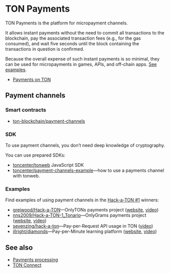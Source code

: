 
# TON Payments

TON Payments is the platform for micropayment channels.

It allows instant payments without the need to commit all transactions to the blockchain, pay the associated transaction fees (e.g., for the gas consumed), and wait five seconds until the block
containing the transactions in question is confirmed.

Because the overall expense of such instant payments is so minimal, they can be used for micropayments in games, APIs, and off-chain apps. [See examples](/v3/documentation/dapps/defi/ton-payments#examples).

- [Payments on TON](https://blog.ton.org/ton-payments)

## Payment channels

### Smart contracts

- [ton-blockchain/payment-channels](https://github.com/ton-blockchain/payment-channels)

### SDK

To use payment channels, you don’t need deep knowledge of cryptography.

You can use prepared SDKs:

- [toncenter/tonweb](https://github.com/toncenter/tonweb)  JavaScript SDK
- [toncenter/payment-channels-example](https://github.com/toncenter/payment-channels-example)—how to use a payments channel with tonweb.

### Examples

Find examples of using payment channels in the [Hack-a-TON #1](https://ton.org/hack-a-ton-1) winners:

- [grejwood/Hack-a-TON](https://github.com/Grejwood/Hack-a-TON)—OnlyTONs payments project ([website](https://main.d3puvu1kvbh8ti.amplifyapp.com/), [video](https://www.youtube.com/watch?v=38JpX1vRNTk))
- [nns2009/Hack-a-TON-1_Tonario](https://github.com/nns2009/Hack-a-TON-1_Tonario)—OnlyGrams payments project ([website](https://onlygrams.io/), [video](https://www.youtube.com/watch?v=gm5-FPWn1XM))
- [sevenzing/hack-a-ton](https://github.com/sevenzing/hack-a-ton)—Pay-per-Request API usage in TON ([video](https://www.youtube.com/watch?v=7lAnbyJdpOA&feature=youtu.be))
- [illright/diamonds](https://github.com/illright/diamonds)—Pay-per-Minute learning platform ([website](https://diamonds-ton.vercel.app/), [video](https://www.youtube.com/watch?v=g9wmdOjAv1s))

## See also

- [Payments processing](/v3/guidelines/dapps/asset-processing/payments-processing)
- [TON Connect](/v3/guidelines/ton-connect/overview)

<Feedback />
